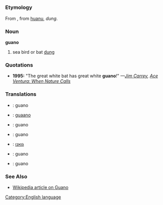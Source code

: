 =={{en}}==
[[Category:English language]]
===Etymology===
From {{es}}, from {{qu}} [[huanu]], ''dung''.
===Noun===
'''guano'''

#sea bird or bat [[dung]]
===Quotations===
*'''1995:''' "The great white bat has great white '''guano'''!" ''&mdash;[[w:Jim Carrey|Jim Carrey]], [[w:Ace Ventura: When Nature Calls|Ace Ventura: When Nature Calls]]''
===Translations===
*{{nl}}: guano
*{{et}}: [[guaano]]
*{{fr}}: guano
*{{de}}: guano
*{{he}}: [[גואנו]]
*{{pl}}: guano
*{{es}}: guano
===See Also===
*[[w:guano|Wikipedia article on Guano]]